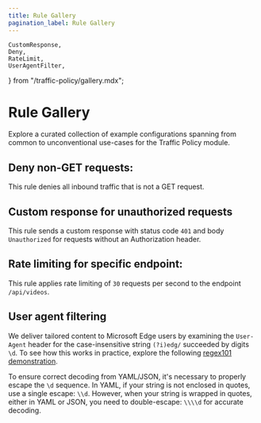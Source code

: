 ```yaml
---
title: Rule Gallery
pagination_label: Rule Gallery
---
```


	CustomResponse,
	Deny,
	RateLimit,
	UserAgentFilter,
} from "/traffic-policy/gallery.mdx";

# Rule Gallery

Explore a curated collection of example configurations spanning from common to 
unconventional use-cases for the Traffic Policy module.

## Deny non-GET requests:

This rule denies all inbound traffic that is not a GET request.

<Deny />

## Custom response for unauthorized requests

This rule sends a custom response with status code `401` and body `Unauthorized` 
for requests without an Authorization header.

<CustomResponse />

## Rate limiting for specific endpoint:

This rule applies rate limiting of `30` requests per second to the endpoint 
`/api/videos`.

<RateLimit />

## User agent filtering

We deliver tailored content to Microsoft Edge users by examining the 
`User-Agent` header for the case-insensitive string `(?i)edg/` succeeded by 
digits `\d`. To see how this works in practice, explore the following 
[regex101 demonstration](https://regex101.com/r/3NPVub/1).

To ensure correct decoding from YAML/JSON, it's necessary to properly escape the 
`\d` sequence. In YAML, if your string is not enclosed in quotes, use a single 
escape: `\\d`. However, when your string is wrapped in quotes, either in YAML or 
JSON, you need to double-escape: `\\\\d` for accurate decoding.

<UserAgentFilter />
